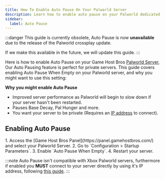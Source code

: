 ```yaml
---
title: How To Enable Auto Pause On Your Palworld Server
description: Learn how to enable auto pause on your Palworld dedicated server with this super easy-to-follow guide.
sidebar:
  label: Auto Pause
---
```



:::danger
This guide is currently obsolete, Auto Pause is now **unavailable** due to the release of the Palworld crossplay update.

If we make this available in the future, we will update this guide.
:::

Here is how to enable Auto Pause on your Game Host Bros [Palworld Server](https://www.gamehostbros.com/palworld-server-hosting/), Our Auto Pausing feature is perfect for private servers. This guide covers enabling Auto Pause When Empty on your Palworld server, and why you might want to use this setting:

**Why you might enable Auto Pause**

- Improved server performance as Palworld will begin to slow down if your server hasn't been restarted.
- Pauses Base Decay, Pal Hunger and more.
- You want your server to be private (Requires an [IP address](/games/palworld/connect-to-your-server/) to connect).

## Enabling Auto Pause

<Steps>
1. Access the [Game Host Bros Panel](https://panel.gamehostbros.com/) and select your Palworld Server.
2. Go to `Configuration > Startup Parameters`.
3. Enable `Auto Pause When Empty`.
4. Restart your server.
</Steps>

:::note
Auto Pause isn't compatible with Xbox Palworld servers, furthermore if enabled you **MUST** connect to your server directly by using it's IP address, following [this guide](/games/palworld/connect-to-your-server/).
:::


